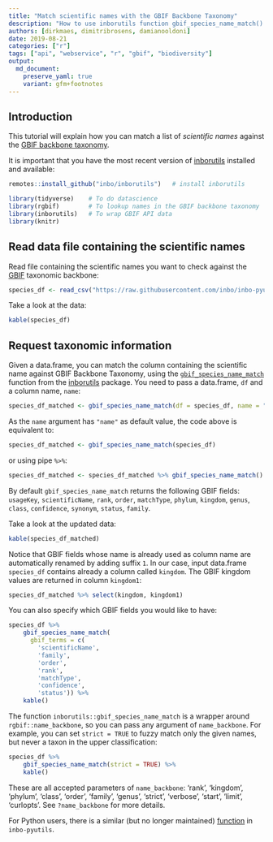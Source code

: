 ```yaml
---
title: "Match scientific names with the GBIF Backbone Taxonomy"
description: "How to use inborutils function gbif_species_name_match() to match a list of scientific names against the GBIF backbone taxonomy."
authors: [dirkmaes, dimitribrosens, damianooldoni]
date: 2019-08-21
categories: ["r"]
tags: ["api", "webservice", "r", "gbif", "biodiversity"]
output: 
  md_document:
    preserve_yaml: true
    variant: gfm+footnotes
---
```


## Introduction

This tutorial will explain how you can match a list of _scientific names_ against the [GBIF backbone taxonomy](https://www.gbif.org/species/search?dataset_key=d7dddbf4-2cf0-4f39-9b2a-bb099caae36c&advanced=1).

It is important that you have the most recent version of [inborutils](https://inbo.github.io/inborutils/) installed and available:

```r
remotes::install_github("inbo/inborutils")   # install inborutils
```

```r
library(tidyverse)    # To do datascience
library(rgbif)        # To lookup names in the GBIF backbone taxonomy
library(inborutils)   # To wrap GBIF API data
library(knitr)
```

## Read data file containing the scientific names

Read file containing the scientific names you want to check against the [GBIF](https://www.gbif.org/species/search?q=) taxonomic backbone:

```r
species_df <- read_csv("https://raw.githubusercontent.com/inbo/inbo-pyutils/master/gbif/gbif_name_match/sample.csv", trim_ws = TRUE, col_types = cols())
```
   
Take a look at the data:

```r
kable(species_df)
```

## Request taxonomic information

Given a data.frame, you can match the column containing the scientific name against GBIF Backbone Taxonomy, using the [`gbif_species_name_match`](https://inbo.github.io/inborutils/reference/gbif_species_name_match.html) function from the [inborutils](https://inbo.github.io/inborutils/) package. You need to pass a data.frame, `df` and a column name, `name`:

```r
species_df_matched <- gbif_species_name_match(df = species_df, name = "name")
```

As the `name` argument has `"name"` as default value, the code above is equivalent to:

```r
species_df_matched <- gbif_species_name_match(species_df)
```

or using pipe `%>%`:

```r
species_df_matched <- species_df_matched %>% gbif_species_name_match()
```

By default `gbif_species_name_match` returns the following GBIF fields: `usageKey`, `scientificName`, `rank`, `order`, `matchType`, `phylum`, `kingdom`, `genus`, `class`, `confidence`, `synonym`, `status`, `family`.

Take a look at the updated data:

```r
kable(species_df_matched)
```

Notice that GBIF fields whose name is already used as column name are automatically renamed by adding suffix  `1`. 
In our case, input data.frame `species_df` contains already a column called `kingdom`. The GBIF kingdom values are returned in column `kingdom1`:

```r
species_df_matched %>% select(kingdom, kingdom1)
```

You can also specify which GBIF fields you would like to have:

```r
species_df %>% 
    gbif_species_name_match(
      gbif_terms = c(
        'scientificName', 
        'family',
        'order',
        'rank',
        'matchType',
        'confidence',
        'status')) %>%
    kable()
```

The function `inborutils::gbif_species_name_match` is a wrapper around `rgbif::name_backbone`, so you can pass any argument of `name_backbone`.
For example, you can set `strict = TRUE` to fuzzy match only the given names, but never a taxon in the upper classification:

```r
species_df %>% 
    gbif_species_name_match(strict = TRUE) %>%
    kable()
```

These are all accepted parameters of `name_backbone`: 'rank', 'kingdom', 'phylum', 'class', 'order', 'family', 'genus', 'strict', 'verbose', 'start', 'limit', 'curlopts'. See `?name_backbone` for more details.

For Python users, there is a similar (but no longer maintained) [function](https://github.com/inbo/inbo-pyutils/tree/master/gbif/gbif_name_match) in `inbo-pyutils`.
